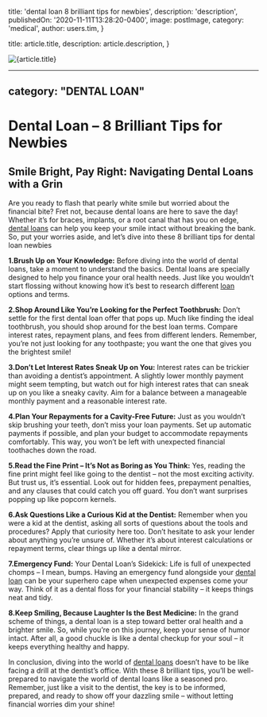 
  title: 'dental loan 8 brilliant tips for newbies',
  description: 'description',
  publishedOn: '2020-11-11T13:28:20-0400',
  image: postImage,
  category: 'medical',
  author: users.tim,
}

  title: article.title,
  description: article.description,
}


<Image src={postImage} alt={article.title} />

---
category: "DENTAL LOAN"
---

# Dental Loan – 8 Brilliant Tips for Newbies

## Smile Bright, Pay Right: Navigating Dental Loans with a Grin

Are you ready to flash that pearly white smile but worried about the financial bite? Fret not, because dental loans are here to save the day! Whether it’s for braces, implants, or a root canal that has you on edge, [dental loans](https://dental.tlc.com.au/) can help you keep your smile intact without breaking the bank. So, put your worries aside, and let’s dive into these 8 brilliant tips for dental loan newbies

**1.Brush Up on Your Knowledge:** Before diving into the world of dental loans, take a moment to understand the basics. Dental loans are specially designed to help you finance your oral health needs. Just like you wouldn’t start flossing without knowing how it’s best to research different [loan](https://tlc.com.au/) options and terms.

**2.Shop Around Like You’re Looking for the Perfect Toothbrush:** Don’t settle for the first dental loan offer that pops up. Much like finding the ideal toothbrush, you should shop around for the best loan terms. Compare interest rates, repayment plans, and fees from different lenders. Remember, you’re not just looking for any toothpaste; you want the one that gives you the brightest smile!

**3.Don’t Let Interest Rates Sneak Up on You:** Interest rates can be trickier than avoiding a dentist’s appointment. A slightly lower monthly payment might seem tempting, but watch out for high interest rates that can sneak up on you like a sneaky cavity. Aim for a balance between a manageable monthly payment and a reasonable interest rate.

**4.Plan Your Repayments for a Cavity-Free Future:** Just as you wouldn’t skip brushing your teeth, don’t miss your loan payments. Set up automatic payments if possible, and plan your budget to accommodate repayments comfortably. This way, you won’t be left with unexpected financial toothaches down the road.

**5.Read the Fine Print – It’s Not as Boring as You Think:** Yes, reading the fine print might feel like going to the dentist – not the most exciting activity. But trust us, it’s essential. Look out for hidden fees, prepayment penalties, and any clauses that could catch you off guard. You don’t want surprises popping up like popcorn kernels.

**6.Ask Questions Like a Curious Kid at the Dentist:** Remember when you were a kid at the dentist, asking all sorts of questions about the tools and procedures? Apply that curiosity here too. Don’t hesitate to ask your lender about anything you’re unsure of. Whether it’s about interest calculations or repayment terms, clear things up like a dental mirror.

**7.Emergency Fund:** Your Dental Loan’s Sidekick: Life is full of unexpected chomps – I mean, bumps. Having an emergency fund alongside your [dental loan](https://www.allacronyms.com/LOA/dental) can be your superhero cape when unexpected expenses come your way. Think of it as a dental floss for your financial stability – it keeps things neat and tidy.

**8.Keep Smiling, Because Laughter Is the Best Medicine:** In the grand scheme of things, a dental loan is a step toward better oral health and a brighter smile. So, while you’re on this journey, keep your sense of humor intact. After all, a good chuckle is like a dental checkup for your soul – it keeps everything healthy and happy.

In conclusion, diving into the world of [dental loans](https://dental.tlc.com.au/dental/) doesn’t have to be like facing a drill at the dentist’s office. With these 8 brilliant tips, you’ll be well-prepared to navigate the world of dental loans like a seasoned pro. Remember, just like a visit to the dentist, the key is to be informed, prepared, and ready to show off your dazzling smile – without letting financial worries dim your shine!
